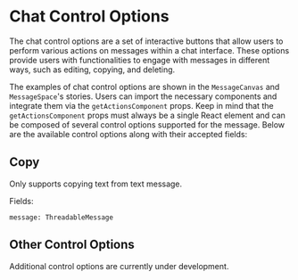 
<Meta title="Rustic UI/Message Canvas/Chat Control Options" />

# Chat Control Options

The chat control options are a set of interactive buttons that allow users to perform various actions on messages within a chat interface. These options provide users with functionalities to engage with messages in different ways, such as editing, copying, and deleting.

The examples of chat control options are shown in the `MessageCanvas` and `MessageSpace`'s stories. Users can import the necessary components and integrate them via the `getActionsComponent` props. Keep in mind that the `getActionsComponent` props must always be a single React element and can be composed of several control options supported for the message. Below are the available control options along with their accepted fields:

## Copy

Only supports copying text from text message.

Fields:

```
message: ThreadableMessage
```

## Other Control Options

Additional control options are currently under development.
